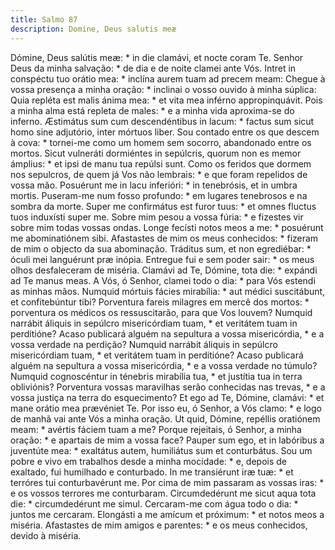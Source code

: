 ```yaml
---
title: Salmo 87
description: Domine, Deus salutis meæ
---
```


<div class="grid grid-cols-2 gap-5">
  <span class="text-justify">
    Dómine, Deus salútis meæ: * in die clamávi, et nocte coram Te.
  </span>
  <span class="text-justify">
    Senhor Deus da minha salvação: * de dia e de noite clamei ante Vós.
  </span>
  <span class="text-justify">
    Intret in conspéctu tuo orátio mea: * inclína aurem tuam ad precem meam:
  </span>
  <span class="text-justify">
    Chegue à vossa presença a minha oração: * inclinai o vosso ouvido à minha
    súplica:
  </span>
  <span class="text-justify">
    Quia repléta est malis ánima mea: * et vita mea inférno appropinquávit.
  </span>
  <span class="text-justify">
    Pois a minha alma está repleta de males: * e a minha vida aproxima-se do
    inferno.
  </span>
  <span class="text-justify">
    Æstimátus sum cum descendéntibus in lacum: * factus sum sicut homo sine
    adjutório, inter mórtuos liber.
  </span>
  <span class="text-justify">
    Sou contado entre os que descem à cova: * tornei-me como um homem sem
    socorro, abandonado entre os mortos.
  </span>
  <span class="text-justify">
    Sicut vulneráti dormiéntes in sepúlcris, quorum non es memor ámplius: * et
    ipsi de manu tua repúlsi sunt.
  </span>
  <span class="text-justify">
    Como os feridos que dormem nos sepulcros, de quem já Vos não lembrais: * e
    que foram repelidos de vossa mão.
  </span>
  <span class="text-justify">
    Posuérunt me in lacu inferióri: * in tenebrósis, et in umbra mortis.
  </span>
  <span class="text-justify">
    Puseram-me num fosso profundo: * em lugares tenebrosos e na sombra da morte.
  </span>
  <span class="text-justify">
    Super me confirmátus est furor tuus: * et omnes fluctus tuos induxísti super
    me.
  </span>
  <span class="text-justify">
    Sobre mim pesou a vossa fúria: * e fizestes vir sobre mim todas vossas
    ondas.
  </span>
  <span class="text-justify">
    Longe fecísti notos meos a me: * posuérunt me abominatiónem sibi.
  </span>
  <span class="text-justify">
    Afastastes de mim os meus conhecidos: * fizeram de mim o objecto da sua
    abominação.
  </span>
  <span class="text-justify">
    Tráditus sum, et non egrediébar: * óculi mei languérunt præ inópia.
  </span>
  <span class="text-justify">
    Entregue fui e sem poder sair: * os meus olhos desfaleceram de miséria.
  </span>
  <span class="text-justify">
    Clamávi ad Te, Dómine, tota die: * expándi ad Te manus meas.
  </span>
  <span class="text-justify">
    A Vós, ó Senhor, clamei todo o dia: * para Vós estendi as minhas mãos.
  </span>
  <span class="text-justify">
    Numquid mórtuis fácies mirabília: * aut médici suscitábunt, et confitebúntur
    tibi?
  </span>
  <span class="text-justify">
    Porventura fareis milagres em mercê dos mortos: * porventura os médicos os
    ressuscitarão, para que Vos louvem?
  </span>
  <span class="text-justify">
    Numquid narrábit áliquis in sepúlcro misericórdiam tuam, * et veritátem tuam
    in perditióne?
  </span>
  <span class="text-justify">
    Acaso publicará alguém na sepultura a vossa misericórdia, * e a vossa
    verdade na perdição?
  </span>
  <span class="text-justify">
    Numquid narrábit áliquis in sepúlcro misericórdiam tuam, * et veritátem tuam
    in perditióne?
  </span>
  <span class="text-justify">
    Acaso publicará alguém na sepultura a vossa misericórdia, * e a vossa
    verdade no túmulo?
  </span>
  <span class="text-justify">
    Numquid cognoscéntur in ténebris mirabília tua, * et justítia tua in terra
    obliviónis?
  </span>
  <span class="text-justify">
    Porventura vossas maravilhas serão conhecidas nas trevas, * e a vossa
    justiça na terra do esquecimento?
  </span>
  <span class="text-justify">
    Et ego ad Te, Dómine, clamávi: * et mane orátio mea prævéniet Te.
  </span>
  <span class="text-justify">
    Por isso eu, ó Senhor, a Vós clamo: * e logo de manhã vai ante Vós a minha
    oração.
  </span>
  <span class="text-justify">
    Ut quid, Dómine, repéllis oratiónem meam: * avértis fáciem tuam a me?
  </span>
  <span class="text-justify">
    Porque rejeitais, ó Senhor, a minha oração: * e apartais de mim a vossa
    face?
  </span>
  <span class="text-justify">
    Pauper sum ego, et in labóribus a juventúte mea: * exaltátus autem,
    humiliátus sum et conturbátus.
  </span>
  <span class="text-justify">
    Sou um pobre e vivo em trabalhos desde a minha mocidade: * e, depois de
    exaltado, fui humilhado e conturbado.
  </span>
  <span class="text-justify">
    In me transiérunt iræ tuæ: * et terróres tui conturbavérunt me.
  </span>
  <span class="text-justify">
    Por cima de mim passaram as vossas iras: * e os vossos terrores me
    conturbaram.
  </span>
  <span class="text-justify">
    Circumdedérunt me sicut aqua tota die: * circumdedérunt me simul.
  </span>
  <span class="text-justify">
    Cercaram-me com água todo o dia: * juntos me cercaram.
  </span>
  <span class="text-justify">
    Elongásti a me amícum et próximum: * et notos meos a miséria.
  </span>
  <span class="text-justify">
    Afastastes de mim amigos e parentes: * e os meus conhecidos, devido à
    miséria.
  </span>
</div>
